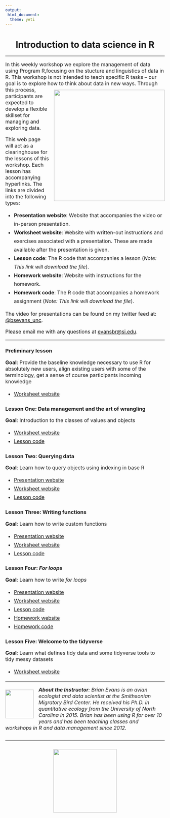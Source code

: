 ```yaml
---
output:
 html_document:
  theme: yeti
---
```


<head>
<link rel="stylesheet" href="https://cdnjs.cloudflare.com/ajax/libs/font-awesome/4.7.0/css/font-awesome.min.css">
</head>

<style>

code{
  background-color:#f2f2f2;
  border-radius: 25px;
}
 
span.co{
  color:#000080;
  font-weight: bold;
}
 
img{
  display: block;
  padding-left: 15px;
  padding-right: 15px;
  padding-top: 10px;
  padding-bottom: 10px;
}

h4{
  text-align: left;
  font-size: 20px;
}

p{
  text-align: left;
  font-size: 16px;
}

ul, ol{
  line-height: 27px;
  text-align: left;
  font-size: 16px;
  margin-left: 0px;
}
 
blockquote{
  font-size: 18px;
  border-left: 8px solid #292093;
  background-color: #e6ffff;
  padding-left: 16px;
  padding-right: 16px;
}
 
.row{
  margin: auto;
}
 
table {
  border-collapse: collapse;
}

table, td, th {
  border: 1px solid black;
  padding: 5px;
  text-align: center;
  vertical-align: middle;
}
 
 /* Create two equal columns that floats next to each other */
.column {
  float: left;
  width: 50%;
  padding: 10px;
}

/* Clear floats after the columns */
.row:after {
  content: "";
  display: table;
  clear: both;
}

.roundBorder {
  border-radius: 25px;
  border: 5px solid #30288C;
  background: #D6EAF8;
  padding-left: 20px;
  padding-right: 20px;
  padding-top: 10px;
  padding-bottom: 10px;
}

.roundBorderBlack {
  border-radius: 25px;
  border: 10px solid #D3D3D3;
  padding-left: 20px;
  padding-right: 20px;
  padding-top: 10px;
  padding-bottom: 10px;
}

.roundBorderBlackEx {
  border-radius: 5px;
  border: 5px solid #D3D3D3;
  padding-left: 5px;
  padding-right: 5px;
  padding-top: 2px;
}

.roundBorderEx {
  border-radius: 3px;
  border: 5px solid #30288C;
  background: #D6EAF8;
  padding-left: 5px;
  padding-right: 5px;
  padding-top: 2px;
}

.tt {
    position: relative;
    display: inline-block;
    class: inline; 
    font-weight: bold;
    font-family: "Avenir";
    font-size: 18px;
    border-bottom: 1px black;
}

/* Tooltip text */
.tt .ttText {
    visibility: hidden;
    font-weight: normal;
    font-size: 18px;
    width: 200px;
    background-color: black;
    border: 1px solid black;
    color: white;
    text-align: left;
    padding: 5px;
    border-radius: 6px;
    position: absolute;
    z-index: 1;
}

/* Show the tooltip text when you mouse over the tooltip container */
.tt:hover .ttText {
    visibility: visible;
}

</style>

<h1 style="text-align: center;"><b>Introduction to data science in R</b></h1>
<hr>

<p>In this weekly workshop we explore the management of data using Program R,focusing on the stucture and linguistics of data in R. This workshop is not intended to teach specific R tasks -- our goal is to explore how to think about data in new ways. 
<img src = "rWorkshop/images/dsWorkflowOverview.png"
  style = "float:right;
  padding-right: 0px;
  width: 350px;">
Through this process, participants are expected to develop a flexible skillset for managing and exploring data.</p>

<p>This web page will act as a clearinghouse for the lessons of this workshop. Each lesson has accompanying hyperlinks. The links are divided into the following types:</p>
<ul>
<li><b>Presentation website</b>: Website that accompanies the video or in-person presentation.</li>
<li><b>Worksheet website</b>: Website with written-out instructions and exercises associated with a presentation. These are made available after the presentation is given.</li>
<li><b>Lesson code</b>: The R code that accompanies a lesson (<i>Note: This link will download the file</i>).</li>
<li><b>Homework website</b>: Website with instructions for the homework.</li>
<li><b>Homework code</b>: The R code that accompanies a homework assignment (<i>Note: This link will download the file</i>).</li>
</ul>

<p>The video for presentations can be found on my twitter feed at: <a href = "https://twitter.com/bsevans_unc">@bsevans_unc</a>.

<p>Please email me with any questions at <a href="mailto:evansbr@si.edu">evansbr@si.edu</a>.
<hr>

<h3>Preliminary lesson</h3>
<p><b>Goal</b>: Provide the baseline knowledge necessary to use R for absolutely new users, align existing users with some of the terminology, get a sense of course participants incoming knowledge</p>
<ul>
<li><a href = "https://smbc-nzp.github.io/introToWorkshop2018.html">Worksheet website</a></li>
</ul>

<h3>Lesson One: Data management and the art of wrangling</h3>
<p><b>Goal</b>: Introduction to the classes of values and objects</p>
<ul>
<li><a href = "https://smbc-nzp.github.io/lesson1_workheet.html">Worksheet website</a></li>
<li><a href = "https://smbc-nzp.github.io/lesson1_code.R" download>Lesson code</a></li>
</ul>

<h3>Lesson Two: Querying data</h3>
<p><b>Goal</b>: Learn how to query objects using indexing in base R</p>
<ul>
<li><a href = "https://smbc-nzp.github.io/lesson2_pres.html">Presentation website</a></li>
<li><a href = "https://smbc-nzp.github.io/lesson2_worksheet.html">Worksheet website</a></li>
<li><a href = "https://smbc-nzp.github.io/lesson2_code.R" download>Lesson code</a></li>
</ul>

<h3>Lesson Three: Writing functions</h3>
<p><b>Goal</b>: Learn how to write custom functions</p>
<ul>
<li><a href = "https://smbc-nzp.github.io/lesson3_pres.html">Presentation website</a></li>
<li><a href = "https://smbc-nzp.github.io/lesson3_worksheet.html">Worksheet website</a></li>
<li><a href = "https://smbc-nzp.github.io/lesson3_code.R" download>Lesson code</a></li>
</ul>

<h3>Lesson Four: <i>For loops</i></h3>
<p><b>Goal</b>: Learn how to write <i>for loops</i></p>
<ul>
<li><a href = "https://smbc-nzp.github.io/lesson4_pres.html">Presentation website</a></li>
<li><a href = "https://smbc-nzp.github.io/lesson4_worksheet.html">Worksheet website</a></li>
<li><a href = "https://smbc-nzp.github.io/lesson4_code.R" download>Lesson code</a></li>
<li><a href = "https://smbc-nzp.github.io/rHomework_lessons1-4.html">Homework website</a></li>
<li><a href = "https://smbc-nzp.github.io/lesson4_code.R" download>Homework code</a></li>
</ul>

<h3>Lesson Five: Welcome to the tidyverse</h3>
<p><b>Goal</b>: Learn what defines tidy data and some tidyverse tools to tidy messy datasets</p>
<ul>
<li><a href = "https://smbc-nzp.github.io/lesson5_worksheet.html">Worksheet website</a></li>
</ul>

<hr>
<div class = "row">
<img src = "rWorkshop/images/robotBird.jpg"
  style = "float:left;
  padding-left: 0px;
  width: 90px;">
<i><b>About the Instructor</b>: Brian Evans is an avian ecologist and data scientist at the Smithsonian Migratory Bird Center. 
He received his Ph.D. in quantitative ecology from the University of North Carolina in 2015. Brian has been using R for over 10 years and has been teaching classes and workshops in R and data management since 2012.</i>
</div>
<hr>
<img 
  src="rWorkshop/images/nzpLogo.png"
  style= "display: block;
    margin-left: auto;
    margin-right: auto;
    width: 200px;"/>
